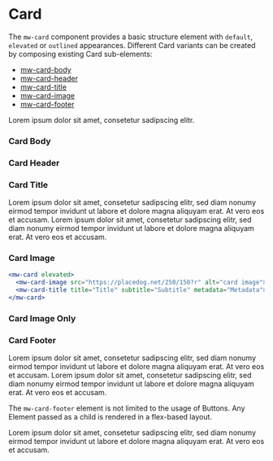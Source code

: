 
# Card

<div style={{ display: 'flex', gap: '10px', flexWrap: 'wrap', justifyContent: 'space-between' }}>
  <p style={{ width: '50%' }}>
    The <code>mw-card</code> component provides a basic structure element with <code>default</code>, <code>elevated</code> or <code>outlined</code> appearances. Different Card
    variants can be created by composing existing Card sub-elements:
    <ul>
      <li>
        <a href="#card-body">mw-card-body</a>
      </li>
      <li>
        <a href="#card-header">mw-card-header</a>
      </li>
      <li>
        <a href="#card-title">mw-card-title</a>
      </li>
      <li>
        <a href="#card-image">mw-card-image</a>
      </li>
      <li>
        <a href="#card-footer">mw-card-footer</a>
      </li>
    </ul>
  </p>
  <mw-card style={{ width: '40%' }} outlined>
    <mw-card-header header="Header" subheader="Subheader">
      <mw-avatar slot="icon" src="https://i.pravatar.cc/150" alt="John Doe"></mw-avatar>
    </mw-card-header>
    <mw-card-body>Lorem ipsum dolor sit amet, consetetur sadipscing elitr.</mw-card-body>
  </mw-card>
</div>

<ArgsTable of="mw-card" />

### Card Body

<Canvas withSource="open">
  <div style={{ display: 'flex', gap: '20px', justifyContent: 'center' }}>
    <Story id="components-card--card-body" />
  </div>
</Canvas>

### Card Header

<Canvas withSource="open">
  <div style={{ display: 'flex', gap: '20px', justifyContent: 'center' }}>
    <Story id="components-card--card-header" />
  </div>
</Canvas>

### Card Title

<Canvas withSource="open">
  <div style={{ display: 'flex', gap: '20px', justifyContent: 'space-evenly' }}>
    <mw-card style={{ display: 'contents' }} outlined>
      <mw-card-title title="Title"></mw-card-title>
      <mw-card-body>
        Lorem ipsum dolor sit amet, consetetur sadipscing elitr, sed diam nonumy eirmod tempor invidunt ut labore et dolore magna aliquyam erat. At vero eos et accusam.
      </mw-card-body>
    </mw-card>
    <mw-card style={{ display: 'contents' }} outlined>
      <mw-card-title title="Title" subtitle="Subtitle"></mw-card-title>
      <mw-card-body>
        Lorem ipsum dolor sit amet, consetetur sadipscing elitr, sed diam nonumy eirmod tempor invidunt ut labore et dolore magna aliquyam erat. At vero eos et accusam.
      </mw-card-body>
    </mw-card>
    <div style={{ display: 'contents' }}>
      <Story id="components-card--card-title" />
    </div>
  </div>
</Canvas>

### Card Image

<Canvas withSource="open">
  <div style={{ display: 'flex', gap: '20px', justifyContent: 'space-evenly' }}>
    <Story id="components-card--card-image-top" />
    <Story id="components-card--card-image-bottom" />
    <mw-card elevated>
      <mw-card-header header="Header" subheader="Subheader">
        <mw-avatar slot="icon" src="https://i.pravatar.cc/150" alt="John Doe"></mw-avatar>
      </mw-card-header>
      <mw-card-image src="https://placedog.net/250/150?r" alt="card image"></mw-card-image>
      <mw-card-title title="Title" subtitle="Subtitle" metadata="Metadata"></mw-card-title>
    </mw-card>
  </div>
</Canvas>

```jsx
<mw-card elevated>
  <mw-card-image src="https://placedog.net/250/150?r" alt="card image"></mw-card-image>
  <mw-card-title title="Title" subtitle="Subtitle" metadata="Metadata"></mw-card-title>
</mw-card>
```

### Card Image Only

<Canvas withSource="open">
  <div style={{ display: 'flex', gap: '20px', justifyContent: 'space-evenly' }}>
    <mw-card elevated>
      <mw-card-image src="https://placedog.net/350/200?r" alt="card image"></mw-card-image>
    </mw-card>
    <mw-card elevated>
      <mw-card-image src="https://placedog.net/200/200?r" alt="card image"></mw-card-image>
    </mw-card>
    <mw-card elevated>
      <mw-card-image src="https://placedog.net/100/200?r" alt="card image"></mw-card-image>
    </mw-card>
  </div>
</Canvas>

### Card Footer

<Canvas withSource="open">
  <div style={{ display: 'flex', gap: '20px' }}>
    <Story id="components-card--card-footer" />
    <mw-card test-id="${args.testId}" outlined>
      <mw-card-body>
        Lorem ipsum dolor sit amet, consetetur sadipscing elitr, sed diam nonumy eirmod tempor invidunt ut labore et dolore magna aliquyam erat. At vero eos et accusam.
      </mw-card-body>
      <mw-card-footer start>
        <mw-button label="Left" size="small"></mw-button>
      </mw-card-footer>
    </mw-card>
    <mw-card test-id="${args.testId}" outlined>
      <mw-card-body>
        Lorem ipsum dolor sit amet, consetetur sadipscing elitr, sed diam nonumy eirmod tempor invidunt ut labore et dolore magna aliquyam erat. At vero eos et accusam.
      </mw-card-body>
      <mw-card-footer center>
        <mw-button label="Centerd" size="small"></mw-button>
      </mw-card-footer>
    </mw-card>

  </div>
</Canvas>

The `mw-card-footer` element is not limited to the usage of Buttons. Any Element passed as a child is rendered in a flex-based layout.

<Canvas withSource="open">
  <div style={{ display: 'flex', gap: '20px', justifyContent: 'center' }}>
    <mw-card test-id="${args.testId}" elevated="${args.elevated}" outlined="${args.outlined}">
      <mw-card-header header="Header" subheader="Subheader">
        <mw-avatar slot="icon" src="https://i.pravatar.cc/150" alt="John Doe"></mw-avatar>
      </mw-card-header>
      <mw-card-body>
        Lorem ipsum dolor sit amet, consetetur sadipscing elitr, sed diam nonumy eirmod tempor invidunt ut labore et dolore magna aliquyam erat. At vero eos et accusam.
      </mw-card-body>
      <mw-card-footer justify-space-between>
        <mw-switch label="switch something"></mw-switch>
       <div style={{ display: 'flex', gap: '12px'}}>
        <mw-button label="Read Less" size="small" variant="outline"></mw-button>
        <mw-button label="Read More" size="small"></mw-button>
       </div>
      </mw-card-footer>
    </mw-card>

  </div>
</Canvas>

<ArgsTable of="mw-card-footer" />
